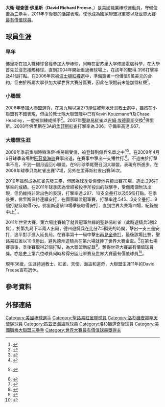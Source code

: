 {{Infobox MLB player
| name        = 大衛·佛里斯<br/>David Freese
| image       = DSC04779 David Freese.jpg
| team        = 
| number      = 
| position    = 三壘手
| bats        = 右
| throws      = 右
| birthdate  = {{Birth date and age|mf=yes|1983|4|28}}
| birthplace = {{USA}}[[德克薩斯州|德克薩斯州]][[科珀斯克里斯蒂|科珀斯克里斯蒂]]
| death_date  = 
| death_place = 
| debutleague = [[美國職棒大聯盟|美國職棒大聯盟]]
| debutdate   = 4月6日
| debutyear   = 2009年
| debutteam   = 聖路易紅雀
| finalleague = [[美國職棒大聯盟|美國職棒大聯盟]]
| finaldate   = 9月28日
| finalyear   = 2019年
| finalteam   = 洛杉磯道奇
| statleague  = 美國職棒大聯盟
| stat1label  = [[打擊率|打擊率]]
| stat1value  = .277
| stat2label  = [[全壘打|全壘打]]
| stat2value  = 113
| stat3label  = [[打點|打點]]
| stat3value  = 535
| teams       = 
* [[聖路易紅雀|聖路易紅雀]] ({{mlby|2009}}–{{mlby|2013}})
* [[洛杉磯安那罕天使|洛杉磯安那罕天使]] ({{mlby|2014}}–{{mlby|2015}})
*[[匹茲堡海盜|匹茲堡海盜]]({{mlby|2016}}–{{mlby|2018}})
*[[洛杉磯道奇|洛杉磯道奇]]({{mlby|2018}}–{{mlby|2019}})
| highlights  = 
* [[美國職棒大聯盟全明星賽|全明星賽]] ([[2012年美國職棒大聯盟全明星賽|2012]])
* [[世界大賽|世界大賽]]冠軍  ([[2011年世界大賽|2011]])
* [[世界大賽最有價值球員獎|世界大賽MVP]] (2011)
* 國聯冠軍賽MVP ([[2011年國家聯盟冠軍賽|2011]])
* 大聯盟季後賽最多打點（21）
}}

'''大衛·理查德·佛里斯'''（'''David Richard Freese '''、{{bd|1983年|4月28日|catIdx=Freese, David}}）是美國職業棒球運動員，守備位置為[[三壘手|三壘手]]，2011年季後賽的活躍表現，使他成為國家聯盟冠軍賽以及[[世界大賽最有價值球員獎|世界大賽最有價值球員]]。

==球員生涯==
===早年===
佛里斯在加入職棒球曾經參加大學棒球，同時在密苏里大学修讀電腦科學。在大學首先並沒怎接觸棒球。直到2004年開始重返棒球場上，在該年的取得.396打擊率及41個打點。在2006年原被[[波士頓紅襪|波士頓紅襪]]選中，準備簽署一份價值9萬美元的合約，但由於所屬大學參加大學世界大賽分區賽，因此在限期前未能加盟紅襪<ref>{{cite news|url=http://www.nesn.com/2011/10/david-freese-nearly-became-member-of-red-sox-organization-in-2006.html|title=Report: World Series MVP David Freese Nearly Became Member of Red Sox Organization in 2006|first=Jonathan|last=Hardacker|publisher=[[NESN|NESN]]|date=October 31, 2011|accessdate=October 31, 2011|archive-date=2012-01-03|archive-url=https://web.archive.org/web/20120103154957/http://www.nesn.com/2011/10/david-freese-nearly-became-member-of-red-sox-organization-in-2006.html|dead-url=no}}</ref>。

===小聯盟===
2006年參加大聯盟選秀，在第九輪以第273順位被[[聖地牙哥教士|聖地牙哥教士]]選中，雖然在小聯盟有不錯表現，但由於教士隊大聯盟陣中已有Kevin Kouzmanoff及Chase Headley，一度被訓練成捕手<ref name="stepping away">{{cite news |url=http://mlb.mlb.com/news/article.jsp?ymd=20111018&content_id=25697982&vkey=news_mlb&c_id=mlb |title=Cardinals infielder David Freese's journey required important detour |first=Jenifer |last=Langosch |work=[[MLB.com|MLB.com]] |publisher=[[Major_League_Baseball_Advanced_Media|Major League Baseball Advanced Media]] |date=October 16, 2011 |accessdate=October 21, 2011 |archive-date=2014-08-12 |archive-url=https://web.archive.org/web/20140812133834/http://mlb.mlb.com/news/article.jsp?ymd=20111018&content_id=25697982&vkey=news_mlb&c_id=mlb |dead-url=no }}</ref>。2007年[[聖路易紅雀|聖路易紅雀]]以[[吉姆·埃德蒙斯|吉姆·埃德蒙斯]]交換<ref name=edmonds>{{cite web |work=MLB.com |url=http://mlb.mlb.com/news/article.jsp?ymd=20071215&content_id=2327164&vkey=news_stl&fext=.jsp |title=Cardinals deal Edmonds to Padres |publisher=Major League Baseball Advanced Media |date=December 15, 2007 |accessdate=October 17, 2011 |archive-date=2013-12-02 |archive-url=https://web.archive.org/web/20131202235522/http://mlb.mlb.com/news/article.jsp?ymd=20071215&content_id=2327164&vkey=news_stl&fext=.jsp |dead-url=no }}</ref>佛里斯。2008年佛里斯在3A的[[孟菲斯紅雀|孟菲斯紅雀]]打擊率為.306，守備率高達.967。

===大聯盟生涯===
2009年季前集訓時[[特洛伊·格勞斯|特洛伊·格勞斯]]受傷，被登錄到傷兵名單之中<ref>{{cite web |first=Matthew |last=Leach |url=http://mlb.mlb.com/news/article.jsp?ymd=20090320&content_id=4038962&vkey=news_mlb&fext=.jsp&c_id=mlb&partnerId=rss_mlb |title=Freese tosses name in hat at third |work=MLB.com |publisher=Major League Baseball Advanced Media |date=March 20, 2009 |accessdate=October 17, 2011 |archive-date=2013-12-03 |archive-url=https://web.archive.org/web/20131203010725/http://mlb.mlb.com/news/article.jsp?ymd=20090320&content_id=4038962&vkey=news_mlb&fext=.jsp&c_id=mlb&partnerId=rss_mlb |dead-url=no }}</ref><ref>{{cite news|url=http://www.google.com/hostednews/ap/article/ALeqM5hYDMWsY6aX5RD4H5qFH_UL3pHUtgD97795GO0|title=Freese impresses in St. Louis loss|agency=Associated Press|date=March 28, 2009}} {{dead link|date=October 2011}}</ref>。在2009年4月6日球季首場對[[匹茲堡海盜|匹茲堡海盜]]賽事出道，在賽事中擊出一支犧牲打.<ref>{{cite news|url=http://stlouis.cardinals.mlb.com/news/wrap.jsp?ymd=20090406&content_id=4140898&vkey=wrapup2005&fext=.jsp&team=home&c_id=stl|first=Matthew|last=Leach|title=Motte can't close door|work=MLB.com|publisher=Major League Baseball Advanced Media|date=April 6, 2009|accessdate=October 21, 2011|archive-date=2019-08-12|archive-url=https://web.archive.org/web/20190812051658/http://stlouis.cardinals.mlb.com/news/wrap.jsp?ymd=20090406&content_id=4140898&vkey=wrapup2005&fext=.jsp&team=home&c_id=stl|dead-url=no}}</ref>。不過由於打擊率不高，不到一個月返回小聯盟。在9月球季尾聲召回大聯盟，表現有所進步。在2009年球季只為紅雀出賽17場，另外在孟菲斯紅雀出賽56次。

2010年雖然成為紅雀先發三壘，但因為球季受傷使他只能出賽70場。造出.296打擊率的成績。在2011年球季因為曾經被投手所投出的球擊手，受傷兩個無法出現，但仍維持非常出色的表現，打擊率達.297、10支全壘打以及55個打點。在季後賽，佛里斯保持連續安打，在國家聯盟冠軍賽，打擊率達.545、3支全壘打、9個打點及取得7分。佛里斯連續13場季後取得安打，直到世界大賽第四場，紀錄被中止<ref>{{cite web|first=Jenifer|last=Langosch|title=Freese held hitless, ending club-record streak: Third baseman records knocks in 13 straight playoff games|date=October 23, 2011|publisher=MLB Advanced Media, L.P|work=MLB.com|url=http://mlb.mlb.com/news/article.jsp?ymd=20111023&content_id=25761942&vkey=news_mlb&c_id=mlb|accessdate=2011-10-28|archive-date=2013-12-02|archive-url=https://web.archive.org/web/20131202233347/http://mlb.mlb.com/news/article.jsp?ymd=20111023&content_id=25761942&vkey=news_mlb&c_id=mlb|dead-url=no}}</ref> 。

2011年世界大賽，第六場比賽輸了就與冠軍無緣的聖路易紅雀（此時遊騎兵3勝2負），於第九局下半兩人出局，德州遊騎兵在比分7:5領先的時候，擊出一支三壘安打，追平對手進入延長局。在賽事第十一局中擊出[[再見全壘打|再見全壘打]]，最後該場比賽，聖路易紅雀以10:9勝出，避免德州遊騎兵在第六場就捧了世界大賽金盃。<ref>{{cite web|url=http://sports.espn.go.com/mlb/recap?gameId=311028124|title=Cardinals complete improbable run, win 11th World Series title|last=Associated Press|publisher=ESPN|accessdate=29 October 2011|archive-date=2015-01-12|archive-url=https://web.archive.org/web/20150112153238/http://sports.espn.go.com/mlb/recap?gameId=311028124|dead-url=no}}</ref>在第七場賽事後，季後賽取得21個打點，為大聯盟新紀錄<ref>{{cite web |url=http://aol.sportingnews.com/mlb/story/2011-10-28/david-freese-sets-postseason-rbi-record-in-first-inning-of-game-7 |title=David Freese sets postseason RBI record, wins World Series MVP - MLB - Sporting News |publisher=Aol.sportingnews.com |date= |accessdate=2011-10-29 |archive-date=2012-07-01 |archive-url=https://archive.is/20120701181855/http://aol.sportingnews.com/mlb/story/2011-10-28/david-freese-sets-postseason-rbi-record-in-first-inning-of-game-7 |dead-url=no }}</ref>，奪得世界大賽最有價值球員獎。亦是史上第六位球員同時奪得分區冠軍賽及世界大賽最有價值球員<ref>{{cite web|url=http://sportsillustrated.cnn.com/2011/baseball/mlb/10/28/world-series-mvp.ap/|title=Freese sets postseason RBI record, named MVP|last=Associated Press|date=28 October 2011|publisher=Sports Illustrated|accessdate=29 October 2011|archive-date=2013-12-13|archive-url=https://web.archive.org/web/20131213013624/http://sportsillustrated.cnn.com/2011/baseball/mlb/10/28/world-series-mvp.ap/|dead-url=no}}</ref>。

現年36歲，生涯待過教士、紅雀、天使、海盜和道奇，大聯盟生涯11年的David Freese宣布退休。

==參考資料==
{{reflist}}

==外部連結==
{{Commons category|David Freese}}
{{Baseballstats|mlb=501896|espn=29694 |br=f/freesda01|fangraphs=9549 |cube=David-Freese|brm=freese001dav}}

{{World Series MVPs}}
{{Babe Ruth Award}}
{{2011 World Series Champions}}
{{DEFAULTSORT:Freese, David}}

[[Category:美國棒球選手|Category:美國棒球選手]]
[[Category:聖路易紅雀隊球員|Category:聖路易紅雀隊球員]]
[[Category:洛杉磯安那罕天使隊球員|Category:洛杉磯安那罕天使隊球員]]
[[Category:匹茲堡海盜隊球員|Category:匹茲堡海盜隊球員]]
[[Category:洛杉磯道奇隊球員|Category:洛杉磯道奇隊球員]]
[[Category:美國職棒大聯盟三壘手|Category:美國職棒大聯盟三壘手]]
[[Category:世界大賽最有價值球員獎得主|Category:世界大賽最有價值球員獎得主]]